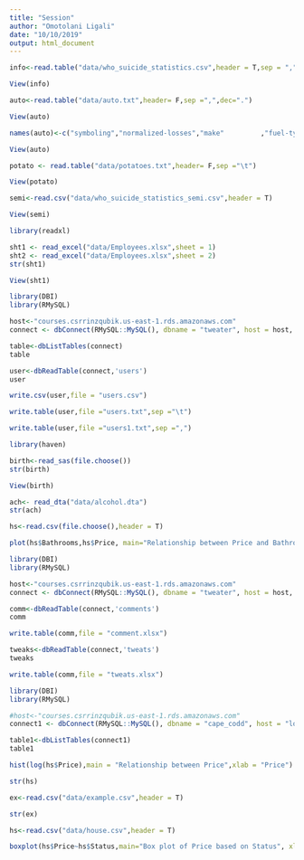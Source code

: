 ---
title: "Session"
author: "Omotolani Ligali"
date: "10/10/2019"
output: html_document
---
```{r}
info<-read.table("data/who_suicide_statistics.csv",header = T,sep = ",",dec = ".")
```
```{r}
View(info)
```

```{r}
auto<-read.table("data/auto.txt",header= F,sep =",",dec=".")
```
```{r}
View(auto)
```
```{r}
names(auto)<-c("symboling","normalized-losses","make"         ,"fuel-type","aspiration","num-of-doors"," body-style"," drive-wheels"," wheel-base"," length"," width","height"," curb-weight"," engine-type"," num-of-cylinders"," engine-size","fuel-system","bore","stroke","compression-ratio","horsepower","peak-rpm","city-mpg","highway-mpg","price")
```
```{r}
View(auto)
```

```{r}
potato <- read.table("data/potatoes.txt",header= F,sep ="\t")
```
```{r}
View(potato)
```
```{r}
semi<-read.csv("data/who_suicide_statistics_semi.csv",header = T)
```
```{r}
View(semi)
```
```{r}
library(readxl)
```
```{r}
sht1 <- read_excel("data/Employees.xlsx",sheet = 1)
sht2 <- read_excel("data/Employees.xlsx",sheet = 2)
str(sht1)
```
```{r}
View(sht1)
```
```{r}
library(DBI)
library(RMySQL)
```
```{r}
host<-"courses.csrrinzqubik.us-east-1.rds.amazonaws.com" 
connect <- dbConnect(RMySQL::MySQL(), dbname = "tweater", host = host, port = 3306, user = "student",  password = 'datacamp')
```

```{r}
table<-dbListTables(connect)
table
```

```{r}
user<-dbReadTable(connect,'users')
user
```
```{r}
write.csv(user,file = "users.csv")
```
```{r}
write.table(user,file ="users.txt",sep ="\t")
```
```{r}
write.table(user,file ="users1.txt",sep =",")
```

```{r}
library(haven)
```
```{r}
birth<-read_sas(file.choose())
str(birth)

```
```{r}
View(birth)
```
```{r}
ach<- read_dta("data/alcohol.dta")
str(ach)
```
```{r}
hs<-read.csv(file.choose(),header = T)
```
```{r}
plot(hs$Bathrooms,hs$Price, main="Relationship between Price and Bathroom",xlab = "Number of bathrooms",ylab = "Price of the House")
```
```{r}
library(DBI)
library(RMySQL)
```
```{r}
host<-"courses.csrrinzqubik.us-east-1.rds.amazonaws.com" 
connect <- dbConnect(RMySQL::MySQL(), dbname = "tweater", host = host, port = 3306, user = "student",  password = 'datacamp')
```
```{r}
comm<-dbReadTable(connect,'comments')
comm
```
```{r}
write.table(comm,file = "comment.xlsx")
```
```{r}
tweaks<-dbReadTable(connect,'tweats')
tweaks
```
```{r}
write.table(comm,file = "tweats.xlsx")
```
```{r}
library(DBI)
library(RMySQL)
```
```{r}
#host<-"courses.csrrinzqubik.us-east-1.rds.amazonaws.com" 
connect1 <- dbConnect(RMySQL::MySQL(), dbname = "cape_codd", host = "localhost", port = 3306, user = "root",  password = 'password')
```
```{r}
table1<-dbListTables(connect1)
table1
```
```{r}
hist(log(hs$Price),main = "Relationship between Price",xlab = "Price")
```
```{r}
str(hs)
```
```{r}
ex<-read.csv("data/example.csv",header = T)
```
```{r}
str(ex)
```
```{r}
hs<-read.csv("data/house.csv",header = T)
```
```{r}
boxplot(hs$Price~hs$Status,main="Box plot of Price based on Status", xlab = "Status of House",ylab = "Price of house")
```
